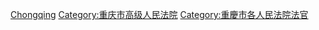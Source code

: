 [[Category:高级人民法院法官|Chongqing]]
[[Category:重庆市高级人民法院|Category:重庆市高级人民法院]]
[[Category:重慶市各人民法院法官|Category:重慶市各人民法院法官]]